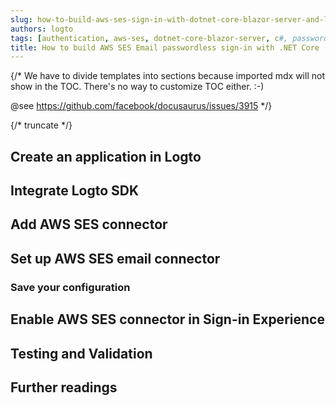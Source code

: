 ```yaml
---
slug: how-to-build-aws-ses-sign-in-with-dotnet-core-blazor-server-and-logto
authors: logto
tags: [authentication, aws-ses, dotnet-core-blazor-server, c#, passwordless-sign-in, sign-in, login]
title: How to build AWS SES Email passwordless sign-in with .NET Core (Blazor Server)
---
```


{/*
  We have to divide templates into sections because imported mdx will not show in the TOC.
  There's no way to customize TOC either. :-)

  @see https://github.com/facebook/docusaurus/issues/3915
*/}



{/* truncate */}

<Intro connector={connector} sdk=".NET Core (Blazor Server)" link="https://learn.microsoft.com/en-us/aspnet/core/blazor/hosting-models#blazor-server" />

## Create an application in Logto

<CreateApplication type="Traditional web" framework=".NET Core (Blazor Server)" />

## Integrate Logto SDK

<IntegrateSdk />

## Add AWS SES connector

<AddPasswordlessConnector
  connector={connector}
  connectorType="Email"
  passwordlessSignUpIdentifier="Email address"
/>

## Set up AWS SES email connector

<ConnectorGuide />

### Save your configuration

<SaveYourConfiguration connector={connector} />

## Enable AWS SES connector in Sign-in Experience

<EnablePasswordlessConnector
  connectorType="Email"
  passwordlessSignUpIdentifier="Email address"
/>

## Testing and Validation

<TestingAndValidation connector={connector} sdk=".NET Core (Blazor Server)" />

## Further readings

<FurtherReadings />